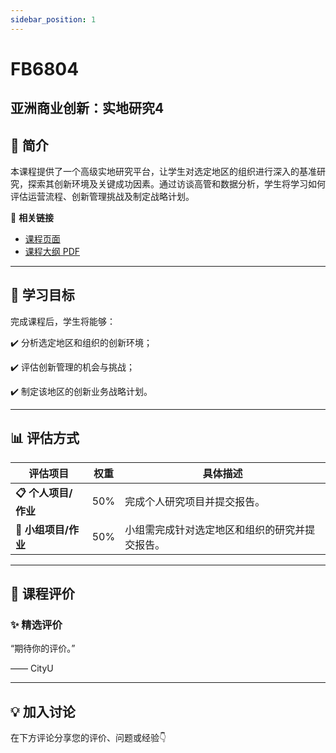 ```yaml
---
sidebar_position: 1
---
```


# FB6804
## 亚洲商业创新：实地研究4

## **📘 简介**
本课程提供了一个高级实地研究平台，让学生对选定地区的组织进行深入的基准研究，探索其创新环境及关键成功因素。通过访谈高管和数据分析，学生将学习如何评估运营流程、创新管理挑战及制定战略计划。

🔗 **相关链接**
- [课程页面](https://www.cityu.edu.hk/catalogue/pg/202425/course/FB6804.htm)
- [课程大纲 PDF](https://www.cityu.edu.hk/catalogue/pg/202425/course/FB6804.pdf)

---

## **🎯 学习目标**

完成课程后，学生将能够：


✔️ 分析选定地区和组织的创新环境；

✔️ 评估创新管理的机会与挑战；

✔️ 制定该地区的创新业务战略计划。

---

## **📊 评估方式**

| **评估项目**             | **权重** | **具体描述**                                                                                     |
|-------------------------|---------|-----------------------------------------------------------------------------------------------|
| **📋 个人项目/作业**      | 50%     | 完成个人研究项目并提交报告。                                                                     |
| **📝 小组项目/作业**      | 50%     | 小组需完成针对选定地区和组织的研究并提交报告。                                                   |

---

## **💬 课程评价**

### ✨ **精选评价**
<div className={commentStyles.commentBox}>
    <p className={commentStyles.commentText}>
        “期待你的评价。”
    </p>
    <p className={commentStyles.commentAuthor}>—— CityU</p>
</div>

---

## **💡 加入讨论**

在下方评论分享您的评价、问题或经验👇
<Utterances />